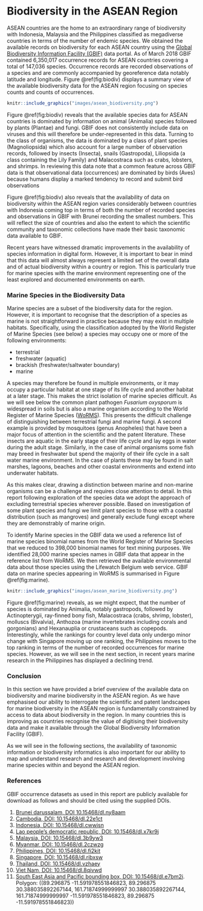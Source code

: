 # Biodiversity in the ASEAN Region {#biodiversity}

ASEAN countries are the home to an extraordinary range of biodiversity with Indonesia, Malaysia and the Philippines classified as megadiverse countries in terms of the number of endemic species. We obtained the available records on biodiversity for each ASEAN country using the [Global Biodiversity Information Facility (GBIF)](https://www.gbif.org/) data portal. As of March 2018 GBIF contained 6,350,017 occurrence records for ASEAN countries covering a total of 147,036 species. Occurrence records are recorded observations of a species and are commonly accompanied by georeference data notably latitude and longitude. Figure \@ref(fig:biodiv) displays a summary view of the available biodiversity data for the ASEAN region focusing on species counts and counts of occurrences. 

```r
knitr::include_graphics("images/asean_biodiversity.png")
```

Figure \@ref(fig:biodiv) reveals that the available species data for ASEAN countries is dominated by information on animal (Animalia) species followed by plants (Plantae) and fungi. GBIF does not consistently include data on viruses and this will therefore be under-represented in this data. Turning to the class of organisms, the data is dominated by a class of plant species (Magnoliopsida) which also account for a large number of observation records, followed by insects (Insecta), snails (Gastropoda), Liliopsida (a class containing the Lily Family) and Malacostraca such as crabs, lobsters, and shrimps. In reviewing this data note that a common feature across GBIF data is that observational data (occurrences) are dominated by birds (Aves) because humans display a marked tendency to record and submit bird observations

Figure \@ref(fig:biodiv) also reveals that the availability of data on biodiversity within the ASEAN region varies considerably between countries with Indonesia coming top in terms of both the number of recorded species and observations in GBIF with Brunei recording the smallest numbers. This will reflect the size of countries and also the extent to which the scientific community and taxonomic collections have made their basic taxonomic data available to GBIF.

Recent years have witnessed dramatic improvements in the availability of species information in digital form. However, it is important to bear in mind that this data will almost always represent a limited set of the overall data and of actual biodiversity within a country or region. This is particularly true for marine species with the marine environment representing one of the least explored and documented environments on earth. 

### Marine Species in the Biodiversity Data

Marine species are a subset of the biodiversity data for the region. However, it is important to recognise that the description of a species as marine is not straightforward in practice because they may exist in multiple habitats. Specifically, using the classification adopted by the World Register of Marine Species (see below) a species may occupy one or more of the following environments: 

- terrestrial
- freshwater (aquatic)
- brackish (freshwater/saltwater boundary)
- marine

A species may therefore be found in multiple environments, or it may occupy a particular habitat at one stage of its life cycle and another habitat at a later stage. This makes the strict isolation of marine species difficult. As we will see below the common plant pathogen *Fusarium oxysporum* is widespread in soils but is also a marine organism according to the World Register of Marine Species ([WoRMS](http://www.marinespecies.org/aphia.php?p=taxdetails&id=100523)). This presents the difficult challenge of distinguishing between terrestrial fungi and marine fungi. A second example is provided by mosquitoes (genus Anopheles) that have been a major focus of attention in the scientific and the patent literature. These insects are aquatic in the early stage of their life cycle and lay eggs in water during the adult stage. Similarly, in the case of animal organisms some fish may breed in freshwater but spend the majority of their life cycle in a salt water marine environment. In the case of plants these may be found in salt marshes, lagoons, beaches and other coastal environments and extend into underwater habitats. 

As this makes clear, drawing a distinction between marine and non-marine organisms can be a challenge and requires close attention to detail. In this report following exploration of the species data we adopt the approach of excluding terrestrial species wherever possible. Based on investigation of some plant species and fungi we limit plant species to those with a coastal distribution (such as mangroves) and generally exclude fungi except where they are demonstrably of marine origin. 

To identify Marine species in the GBIF data we used a reference list of marine species binomial names from the World Register of Marine Species that we reduced to 398,000 binomial names for text mining purposes. We  identified 28,000 marine species names in GBIF data that appear in the reference list from WoRMS. We then retrieved the available environmental data about those species using the Lifewatch Belgium web service. GBIF data on marine species appearing in WoRMS is summarised in Figure \@ref(fig:marine).

```r
knitr::include_graphics("images/asean_marine_biodiversity.png")
```

Figure \@ref(fig:marine) reveals, as we might expect, that the number of species is dominated by Animalia, notably gastropods, followed by Actinopterygii, ray-finned bony fish, Malacostraca (crabs, shrimp, lobster), molluscs (Bivalvia), Anthozoa (marine invertebrates including corals and gorgonians) and Hexanauplia or crustaceans such as copepods. 
Interestingly, while the rankings for country level data only undergo minor change with Singapore moving up one ranking, the Philippines moves to the top ranking in terms of the number of recorded occurrences for marine species. However, as we will see in the next section, in recent years marine research in the Philippines has displayed a declining trend. 

### Conclusion

In this section we have provided a brief overview of the available data on biodiversity and marine biodiversity in the ASEAN region. As we have emphasised our ability to interrogate the scientific and patent landscapes for marine biodiversity in the ASEAN region is fundamentally constrained by access to data about biodiversity in the region. In many countries this is improving as countries recognise the value of digitising their biodiversity data and make it available through the Global Biodiversity Information Facility (GBIF).

As we will see in the following sections, the availability of taxonomic information or biodiversity informatics is also important for our ability to map and understand research and research and development involving marine species within and beyond the ASEAN region. 

### References

GBIF occurrence datasets as used in this report are publicly available for download as follows and should be cited using the supplied DOIs. 

1. [Brunei darussalam, DOI 10.15468/dl.ny8aam](https://www.gbif.org/occurrence/download/0020859-180131172636756)
2. [Cambodia, DOI: 10.15468/dl.22e1ct](https://www.gbif.org/occurrence/download/0020860-180131172636756)
3. [Indonesia, DOI: 10.15468/dl.cwwjsn](https://www.gbif.org/occurrence/download/0020862-180131172636756)
4. [Lao people’s democratic republic, DOI: 10.15468/dl.x7kr9j](https://www.gbif.org/occurrence/download/0020864-180131172636756)
5. [Malaysia, DOI: 10.15468/dl.3b9yw3](https://www.gbif.org/occurrence/download/0020868-180131172636756)
6. [Myanmar, DOI: 10.15468/dl.2czwzg](https://www.gbif.org/occurrence/download/0020878-180131172636756)
7. [Philippines, DOI: 10.15468/dl.fi2kit](https://www.gbif.org/occurrence/download/0020868-180131172636756)
8. [Singapore, DOI: 10.15468/dl.ribxsw](https://www.gbif.org/occurrence/download/0020880-180131172636756)
9. [Thailand, DOI: 10.15468/dl.vzhaey](https://www.gbif.org/occurrence/download/0020885-180131172636756)
10. [Viet Nam, DOI: 10.15468/dl.8qivwd](https://www.gbif.org/occurrence/download/0020888-180131172636756)
12. [South East Asia and Pacific bounding box, DOI: 10.15468/dl.e7bm2i](https://www.gbif.org/occurrence/download/0000637-171219132708484). Polygon: ((89.296875 -11.591978551846823, 89.296875 30.388035892267144, 161.71874999999997 30.388035892267144, 161.71874999999997 -11.591978551846823, 89.296875 -11.591978551846823))
